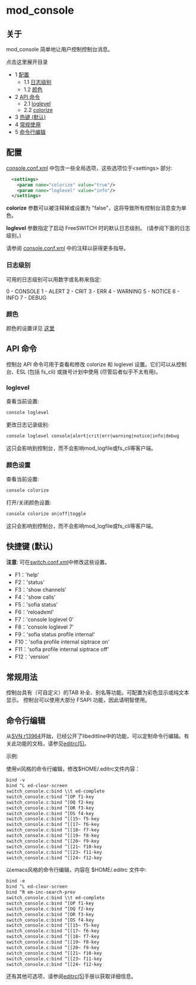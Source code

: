 # mod_console 

 

## 关于

mod\_console 简单地让用户控制控制台消息。

点击这里展开目录

* 1 [配置](#配置-)  
   * 1.1 [日志级别](#日志级别-)  
   * 1.2 [颜色](#颜色-)
* 2 [API 命令](#API-命令-)  
   * 2.1 [loglevel](#loglevel-)  
   * 2.2 [colorize](#colorize-)
* 3 [热键 (默认)](#热键-默认-)
* 4 [常规使用](#常规使用-)
* 5 [命令行编辑](#命令行编辑-)

## 配置 

[console.conf.xml](https://wiki.freeswitch.org/wiki/Console.conf.xml "Console.conf.xml") 中包含一些全局选项，这些选项位于&lt;settings> 部分:

```xml
  <settings>
    <param name="colorize" value="true"/>
    <param name="loglevel" value="info"/>
  </settings>
```

**colorize** 参数可以被注释掉或设置为 "false"，这将导致所有控制台消息变为单色。

**loglevel** 参数指定了启动 FreeSWITCH 时的默认日志级别。 (请参阅下面的日志级别。)

请参阅 [console.conf.xml](https://wiki.freeswitch.org/wiki/Console.conf.xml "Console.conf.xml") 中的注释以获得更多指导。

### 日志级别 

可用的日志级别可以用数字或名称来指定:

0 - CONSOLE
1 - ALERT
2 - CRIT
3 - ERR
4 - WARNING
5 - NOTICE
6 - INFO
7 - DEBUG

###  颜色 

颜色的设置详见 [这里](https://wiki.freeswitch.org/wiki/Troubleshooting%5FFreeswitch#Colorizing%5Foutput "Troubleshooting Freeswitch")

##  API 命令 

控制台 API 命令可用于查看和修改 colorize 和 loglevel 设置。它们可以从控制台、ESL (包括 fs\_cli) 或拨号计划中使用 (尽管后者似乎不太有用)。

###  loglevel 

查看当前设置:

```xml
console loglevel
```

更改日志记录级别:

```xml
console loglevel console|alert|crit|err|warning|notice|info|debug
```

这只会影响到控制台，而不会影响mod_logfile或fs_cli等客户端。

### 颜色设置 

查看当前设置:

```xml
console colorize
```

打开/关闭颜色设置:

```xml
console colorize on|off|toggle
```

这只会影响到控制台，而不会影响mod_logfile或fs_cli等客户端。

## 快捷键 (默认) 

**注意**: 可在[switch.conf.xml](https://wiki.freeswitch.org/wiki/Switch.conf.xml "Switch.conf.xml")中修改这些设置。

* F1：'help'
* F2：'status'
* F3：'show channels'
* F4：'show calls'
* F5：'sofia status'
* F6：'reloadxml'
* F7：'console loglevel 0'
* F8：'console loglevel 7'
* F9：'sofia status profile internal'
* F10：'sofia profile internal siptrace on'
* F11：'sofia profile internal siptrace off'
* F12：'version'

## 常规用法 

控制台具有（可自定义）的TAB 补全、别名等功能。可配置为彩色显示或纯文本显示。
控制台可以使用大部分 FSAPI 功能，因此请明智使用。

## 命令行编辑 

从[SVN r13964](http://fisheye.freeswitch.org/changelog/FreeSWITCH/?cs=13964)开始，已经公开了libeditline中的功能，可以定制命令行编辑。有关此功能的文档，请参见[editrc(5)](http://www.freebsd.org/cgi/man.cgi?query=editrc&apropos=0&sektion=0&manpath=FreeBSD+7.2-RELEASE&format=html)。

示例:

使用vi风格的命令行编辑，修改$HOME/.editrc文件内容：

```xml
bind -v
bind ^L ed-clear-screen
switch_console.c:bind \\t ed-complete
switch_console.c:bind ^[OP f1-key
switch_console.c:bind ^[OQ f2-key
switch_console.c:bind ^[OR f3-key
switch_console.c:bind ^[OS f4-key
switch_console.c:bind ^[[15~ f5-key
switch_console.c:bind ^[[17~ f6-key
switch_console.c:bind ^[[18~ f7-key
switch_console.c:bind ^[[19~ f8-key
switch_console.c:bind ^[[20~ f9-key
switch_console.c:bind ^[[21~ f10-key
switch_console.c:bind ^[[23~ f11-key
switch_console.c:bind ^[[24~ f12-key
```

以emacs风格的命令行编辑，内容在 $HOME/.editrc 文件中:

```xml
bind -e
bind ^L ed-clear-screen
bind ^R em-inc-search-prev
switch_console.c:bind \\t ed-complete
switch_console.c:bind ^[OP f1-key
switch_console.c:bind ^[OQ f2-key
switch_console.c:bind ^[OR f3-key
switch_console.c:bind ^[OS f4-key
switch_console.c:bind ^[[15~ f5-key
switch_console.c:bind ^[[17~ f6-key
switch_console.c:bind ^[[18~ f7-key
switch_console.c:bind ^[[19~ f8-key
switch_console.c:bind ^[[20~ f9-key
switch_console.c:bind ^[[21~ f10-key
switch_console.c:bind ^[[23~ f11-key
switch_console.c:bind ^[[24~ f12-key
```

还有其他可选项，请参阅[editrc(5)](http://www.freebsd.org/cgi/man.cgi?query=editrc&apropos=0&sektion=0&manpath=FreeBSD+7.2-RELEASE&format=html)手册以获取详细信息。